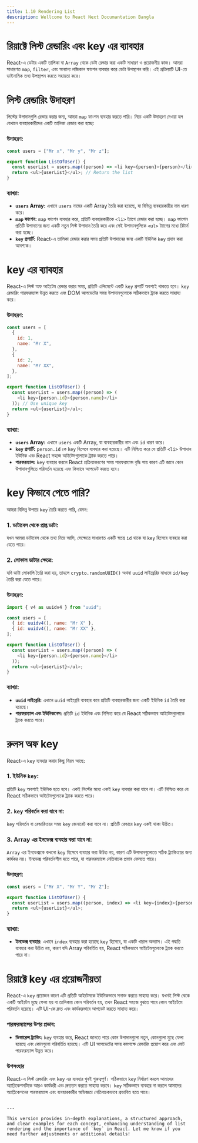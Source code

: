 ```yaml
---
title: 1.10 Rendering List
description: Wellcome to React Next Documantation Bangla
---
```


## <h1 className="bg-gradient-to-r from-blue-500 to-purple-500 inline-block text-transparent bg-clip-text text-5xl pt-2">রিয়াক্টে লিস্ট রেন্ডারিং এবং key এর ব্যাবহার</h1>

React-এ ডেটার একটি তালিকা বা `Array` থেকে ডেটা রেন্ডার করা একটি সাধারণ ও প্রয়োজনীয় কাজ। আমরা সাধারণত `map`, `filter`, এবং অন্যান্য লজিকাল ফাংশন ব্যবহার করে ডেটা উপস্থাপন করি। এই প্রক্রিয়াটি UI-তে ডাইনামিক তথ্য উপস্থাপন করতে সহায়তা করে।

## <h1 className="bg-gradient-to-r from-blue-500 to-purple-500 inline-block text-transparent bg-clip-text text-4xl pt-2">লিস্ট রেন্ডারিং উদাহরণ</h1>

লিস্টের উপাদানগুলি রেন্ডার করার জন্য, আমরা `map` ফাংশন ব্যবহার করতে পারি। নিচে একটি উদাহরণ দেওয়া হল যেখানে ব্যবহারকারীদের একটি তালিকা রেন্ডার করা হচ্ছে:

### উদাহরণ:

```javascript filename="ListOfUser.jsx" showLineNumbers
const users = ["Mr x", "Mr y", "Mr z"];

export function ListOfUser() {
  const userList = users.map((person) => <li key={person}>{person}</li>); // Map over users
  return <ul>{userList}</ul>; // Return the list
}
```

### ব্যাখ্যা:

- **`users` Array:** এখানে `users` নামের একটি Array তৈরি করা হয়েছে, যা বিভিন্ন ব্যবহারকারীর নাম ধারণ করে।
- **`map` ফাংশন:** `map` ফাংশন ব্যবহার করে, প্রতিটি ব্যবহারকারীকে `<li>` ট্যাগে রেন্ডার করা হচ্ছে। `map` ফাংশন প্রতিটি উপাদানের জন্য একটি নতুন লিস্ট উপাদান তৈরি করে এবং সেই উপাদানগুলিকে `<ul>` ট্যাগের মধ্যে রিটার্ন করা হচ্ছে।
- **`key` প্রপার্টি:** React-এ তালিকা রেন্ডার করার সময় প্রতিটি উপাদানের জন্য একটি ইউনিক `key` প্রদান করা আবশ্যক।

## <h1 className="bg-gradient-to-r from-blue-500 to-purple-500 inline-block text-transparent bg-clip-text text-4xl pt-2">key এর ব্যাবহার</h1>

React-এ লিস্ট অফ আইটেম রেন্ডার করার সময়, প্রতিটি এলিমেন্টে একটি `key` প্রপার্টি অবশ্যই থাকতে হবে। `key` রেন্ডারিং পারফরম্যান্স উন্নত করতে এবং DOM আপডেটের সময় উপাদানগুলোকে সঠিকভাবে ট্র্যাক করতে সাহায্য করে।

### উদাহরণ:

```javascript filename="ListOfUserWithKey.jsx" showLineNumbers
const users = [
  {
    id: 1,
    name: "Mr X",
  },
  {
    id: 2,
    name: "Mr XX",
  },
];

export function ListOfUser() {
  const userList = users.map((person) => (
    <li key={person.id}>{person.name}</li>
  )); // Use unique key
  return <ul>{userList}</ul>;
}
```

### ব্যাখ্যা:

- **`users` Array:** এখানে `users` একটি Array, যা ব্যবহারকারীর নাম এবং `id` ধারণ করে।
- **`key` প্রপার্টি:** `person.id` কে `key` হিসেবে ব্যবহার করা হয়েছে। এটি নিশ্চিত করে যে প্রতিটি `<li>` উপাদান ইউনিক এবং React সহজে আইটেমগুলোকে ট্র্যাক করতে পারে।
- **পারফরম্যান্স:** `key` ব্যবহার করলে React প্রক্রিয়াকরণের সময় পারফরম্যান্স বৃদ্ধি পায় কারণ এটি জানে কোন উপাদানগুলিতে পরিবর্তন হয়েছে এবং কিভাবে আপডেট করতে হবে।

## <h1 className="bg-gradient-to-r from-blue-500 to-purple-500 inline-block text-transparent bg-clip-text text-4xl pt-2">key কিভাবে পেতে পারি?</h1>

আমরা বিভিন্ন উপায়ে `key` তৈরি করতে পারি, যেমন:

### 1. **ডাটাবেস থেকে প্রাপ্ত ডাটা:**

যখন আমরা ডাটাবেস থেকে তথ্য নিয়ে আসি, সেক্ষেত্রে সাধারণত একটি স্বতন্ত্র `id` থাকে যা `key` হিসেবে ব্যবহার করা যেতে পারে।

### 2. **লোকাল ডাটার ক্ষেত্রে:**

যদি ডাটা লোকালি তৈরি করা হয়, তাহলে `crypto.randomUUID()` অথবা `uuid` লাইব্রেরির মাধ্যমে `id/key` তৈরি করা যেতে পারে।

### উদাহরণ:

```javascript filename="LocalDataWithKey.jsx" showLineNumbers
import { v4 as uuidv4 } from "uuid";

const users = [
  { id: uuidv4(), name: "Mr X" },
  { id: uuidv4(), name: "Mr XX" },
];

export function ListOfUser() {
  const userList = users.map((person) => (
    <li key={person.id}>{person.name}</li>
  ));
  return <ul>{userList}</ul>;
}
```

### ব্যাখ্যা:

- **`uuid` লাইব্রেরি:** এখানে `uuid` লাইব্রেরি ব্যবহার করে প্রতিটি ব্যবহারকারীর জন্য একটি ইউনিক `id` তৈরি করা হয়েছে।
- **পারফরম্যান্স এবং ইউনিকনেস:** প্রতিটি `id` ইউনিক এবং নিশ্চিত করে যে React সঠিকভাবে আইটেমগুলোকে ট্র্যাক করতে পারে।

## <h1 className="bg-gradient-to-r from-blue-500 to-purple-500 inline-block text-transparent bg-clip-text text-4xl pt-2">রুলস অফ key</h1>

React-এ `key` ব্যবহার করার কিছু নিয়ম আছে:

### 1. **ইউনিক `key`:**

প্রতিটি `key` অবশ্যই ইউনিক হতে হবে। একই লিস্টের মধ্যে একই `key` ব্যবহার করা যাবে না। এটি নিশ্চিত করে যে React সঠিকভাবে আইটেমগুলোকে ট্র্যাক করতে পারে।

### 2. **`key` পরিবর্তন করা যাবে না:**

`key` পরিবর্তন বা রেন্ডারিংয়ের সময় `key` জেনারেট করা যাবে না। প্রতিটি রেন্ডারে `key` একই থাকা উচিত।

### 3. **Array এর ইনডেক্স ব্যবহার করা যাবে না:**

`Array` এর ইনডেক্সকে কখনো `key` হিসেবে ব্যবহার করা উচিত নয়, কারণ এটি উপাদানগুলোতে সঠিক ট্র্যাকিংয়ের জন্য কার্যকর নয়। ইনডেক্স পরিবর্তনশীল হতে পারে, যা পারফরম্যান্সে নেতিবাচক প্রভাব ফেলতে পারে।

### উদাহরণ:

```javascript filename="IncorrectKeyUsage.jsx" showLineNumbers
const users = ["Mr X", "Mr Y", "Mr Z"];

export function ListOfUser() {
  const userList = users.map((person, index) => <li key={index}>{person}</li>); // Avoid using index as key
  return <ul>{userList}</ul>;
}
```

### ব্যাখ্যা:

- **ইনডেক্স ব্যবহার:** এখানে `index` ব্যবহার করা হয়েছে `key` হিসেবে, যা একটি খারাপ অভ্যাস। এই পদ্ধতি ব্যবহার করা উচিত নয়, কারণ যদি Array পরিবর্তিত হয়, React সঠিকভাবে আইটেমগুলোকে ট্র্যাক করতে পারে না।

## <h1 className="bg-gradient-to-r from-blue-500 to-purple-500 inline-block text-transparent bg-clip-text text-4xl pt-2">রিয়াক্টে key এর প্রয়োজনীয়তা</h1>

React-এ `key` প্রয়োজন কারণ এটি প্রতিটি আইটেমকে ইউনিকভাবে সনাক্ত করতে সাহায্য করে। যখনই লিস্ট থেকে একটি আইটেম মুছে ফেলা হয় বা তালিকায় কোন পরিবর্তন হয়, তখন React সহজে বুঝতে পারে কোন আইটেমে পরিবর্তন হয়েছে। এটি UI-কে দ্রুত এবং কার্যকরভাবে আপডেট করতে সাহায্য করে।

### পারফরম্যান্সের উপর প্রভাব:

- **ডিফারেন্স ট্র্যাকিং:** `key` ব্যবহার করে, React জানতে পারে কোন উপাদানগুলো নতুন, কোনগুলো মুছে ফেলা হয়েছে এবং কোনগুলো পরিবর্তিত হয়েছে। এটি UI আপডেটের সময় কমপক্ষে রেন্ডারিং প্রয়োগ করে এবং মোট পারফরম্যান্স উন্নত করে।

### উপসংহার

React-এ লিস্ট রেন্ডারিং এবং `key` এর ব্যবহার খুবই গুরুত্বপূর্ণ। সঠিকভাবে `key` নির্ধারণ করলে আমাদের অ্যাপ্লিকেশনটিকে আরও কার্যকরী এবং দ্রুততম করতে সাহায্য করবে। `key` সঠিকভাবে ব্যবহার না করলে আমাদের অ্যাপ্লিকেশনের পারফরম্যান্স এবং ব্যবহারকারীর অভিজ্ঞতা নেতিবাচকভাবে প্রভাবিত হতে পারে।

```

---

This version provides in-depth explanations, a structured approach, and clear examples for each concept, enhancing understanding of list rendering and the importance of `key` in React. Let me know if you need further adjustments or additional details!
```
